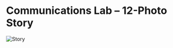# Communications Lab – 12-Photo Story

![Story](https://cdn.glitch.com/88875449-2775-45de-b608-0c258718185e%2F7F694FFB-8E29-4C6E-8F54-5A061046FF4E.jpeg?v=1568227923086)
